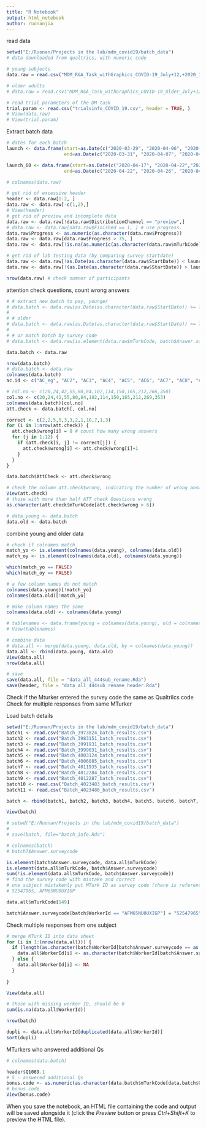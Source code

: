 ```yaml
---
title: "R Notebook"
output: html_notebook
author: ruonanjia
---
```


read data
```r
setwd("E:/Ruonan/Projects in the lab/mdm_covid19/batch_data")
# data downloaded from qualtrics, with numeric code 

# young subjects
data.raw = read.csv("MDM_R&A_Task_withGraphics_COVID-19_July+12,+2020_16.38.csv")

# older adults
# data.raw = read.csv("MDM_R&A_Task_withGraphics_COVID-19_Older_July+12,+2020_16.39.csv")

# read trial parameters of the DM task
trial.param <- read.csv("trialsinfo_COVID_19.csv", header = TRUE, )
# View(data.raw)
# View(trial.param)
```

Extract batch data
```r
# dates for each batch
launch <- data.frame(start=as.Date(c("2020-03-29", "2020-04-06", "2020-04-13", "2020-04-21", "2020-04-27", "2020-05-05")), 
                     end=as.Date(c("2020-03-31", "2020-04-07", "2020-04-14", "2020-04-23", "2020-04-30", "2020-05-06")))

launch_60 <- data.frame(start=as.Date(c("2020-04-17", "2020-04-22","2020-04-27", "2020-04-27", "2020-05-05")), 
                     end=as.Date(c("2020-04-22", "2020-04-26", "2020-04-28", "2020-04-30", "2020-05-06")))

# colnames(data.raw)

# get rid of excessive header
header <- data.raw[1:2, ]
data.raw <- data.raw[-c(1,2),]
# View(header)
# get rid of preview and incomplete data
data.raw <- data.raw[!data.raw$DistributionChannel == "preview",]
# data.raw <- data.raw[data.raw$Finished == 1, ] # use progress.
data.raw$Progress <- as.numeric(as.character(data.raw$Progress))
data.raw <- data.raw[data.raw$Progress > 75, ]
data.raw <- data.raw[!is.na(as.numeric(as.character(data.raw$mTurkCode))), ]

# get rid of lab testing data (by comparing survey startdate)
data.raw <- data.raw[!as.Date(as.character(data.raw$StartDate)) < launch$start[1],] 
data.raw <- data.raw[!(as.Date(as.character(data.raw$StartDate)) > launch$end[1] & as.Date(as.character(data.raw$StartDate)) < launch$start[2]), ]

nrow(data.raw) # check numner of participants
```

attention check questions, count wrong answers
```r
# # extract new batch to pay, younger
# data.batch <- data.raw[as.Date(as.character(data.raw$StartDate)) >= launch$start[5] & as.Date(as.character(data.raw$StartDate)) <= launch$end[5], ]
# 
# # older
# data.batch <- data.raw[as.Date(as.character(data.raw$StartDate)) >= launch_60$start[4] & as.Date(as.character(data.raw$StartDate)) <= launch_60$end[4], ]
# 
# # or match batch by survey code
# data.batch <- data.raw[is.element(data.raw$mTurkCode, batch$Answer.surveycode),]

data.batch <- data.raw

nrow(data.batch)
# data.batch <- data.raw
colnames(data.batch)
ac.id <- c("AC_eg", "AC2", "AC3", "AC4", "AC5", "AC6", "AC7", "AC8", "AC9", "AC10", "AC11", "AC12")

# col.no <- c(20,24,42,55,80,84,102,114,150,165,212,266,350)
col.no <- c(20,24,42,55,80,84,102,114,150,165,212,269,353)
colnames(data.batch)[col.no]
att.check <- data.batch[, col.no]

correct <- c(2,2,5,5,3,3,2,1,10,7,1,3)
for (i in 1:nrow(att.check)) {
  att.check$wrong[i] = 0 # count how many wrong answers
  for (j in 1:12) {
    if (att.check[i, j] != correct[j]) {
      att.check$wrong[i] <- att.check$wrong[i]+1
    }
  }
}

data.batch$AttCheck <- att.check$wrong

# check the column att.check$wrong, indicating the number of wrong answers
View(att.check)
# those with more than half ATT check Questions wrong
as.character(att.check$mTurkCode[att.check$wrong > 6])

# data.young <- data.batch
data.old <- data.batch
```

combine young and older data
```r
# check if colnames match
match_yo <- is.element(colnames(data.young), colnames(data.old))
match_oy <- is.element(colnames(data.old), colnames(data.young))

which(match_yo == FALSE)
which(match_oy == FALSE)

# a few column names do not match
colnames(data.young)[!match_yo]
colnames(data.old)[!match_yo]

# make column names the same
colnames(data.old) <- colnames(data.young)

# tablenames <- data.frame(young = colnames(data.young), old = colnames(data.old))
# View(tablenames)

# combine data
# data.all <- merge(data.young, data.old, by = colnames(data.young))
data.all <- rbind(data.young, data.old)
View(data.all)
nrow(data.all)

# save 
save(data.all, file = "data_all_444sub_rename.Rda")
save(header, file = "data_all_444sub_rename_header.Rda")
```

Check if the Mturker entered the survey code the same as Qualtrilcs code
Check for multiple responses from same MTurker

Load batch details
```r
setwd("E:/Ruonan/Projects in the lab/mdm_covid19/batch_data")
batch1 <- read.csv("Batch_3973824_batch_results.csv")
batch2 <- read.csv("Batch_3983151_batch_results.csv")
batch3 <- read.csv("Batch_3991931_batch_results.csv")
batch4 <- read.csv("Batch_3999031_batch_results.csv")
batch5 <- read.csv("Batch_4003124_batch_results.csv")
batch6 <- read.csv("Batch_4006085_batch_results.csv")
batch7 <- read.csv("Batch_4011935_batch_results.csv")
batch8 <- read.csv("Batch_4012284_batch_results.csv")
batch9 <- read.csv("Batch_4012287_batch_results.csv")
batch10 <- read.csv("Batch_4023483_batch_results.csv")
batch11 <- read.csv("Batch_4023486_batch_results.csv")

batch <- rbind(batch1, batch2, batch3, batch4, batch5, batch6, batch7, batch8, batch9, batch10, batch11)

View(batch)

# setwd("E:/Ruonan/Projects in the lab/mdm_covid19/batch_data")
# 
# save(batch, file="batch_info.Rda")
```

```r
# colnames(batch)
# batch7$Answer.surveycode

is.element(batch$Answer.surveycode, data.all$mTurkCode)
is.element(data.all$mTurkCode, batch$Answer.surveycode)
sum(!is.element(data.all$mTurkCode, batch$Answer.surveycode))
# find the survey code with mistake and correct
# one subject mistakenly put MTurk ID as survey code (there is reference in the levylab email)
# 52547965, AFM65NU0UXIGP

data.all$mTurkCode[149]

batch$Answer.surveycode[batch$WorkerId == "AFM65NU0UXIGP"] = "52547965"

```

Check multiple responses from one subject
```r
# merge MTurk ID into data sheet
for (i in 1:(nrow(data.all))) {
  if (length(as.character(batch$WorkerId[batch$Answer.surveycode == as.character(data.all$mTurkCode[i])])) != 0) {
    data.all$WorkerId[i] <- as.character(batch$WorkerId[batch$Answer.surveycode == as.character(data.all$mTurkCode[i])])
  } else {
    data.all$WorkerId[i] <- NA
  }
  
}

View(data.all)

# those with missing worker ID, should be 0
sum(is.na(data.all$WorkerId))

nrow(batch)

dupli <- data.all$WorkerId[duplicated(data.all$WorkerId)] 
sort(dupli)
```


MTurkers who answered additional Qs
```r
# colnames(data.batch)

header$Q1089.1
# 5 - answered additional Qs
bonus.code <- as.numeric(as.character(data.batch$mTurkCode[data.batch$Q1089.1 == 5]))
# bonus.code
View(bonus.code)
```


When you save the notebook, an HTML file containing the code and output will be saved alongside it (click the *Preview* button or press *Ctrl+Shift+K* to preview the HTML file).

